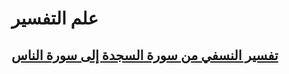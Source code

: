 # علم التفسير
## [تفسير النسفي من سورة السجدة إلى سورة الناس](%D8%AA%D9%81%D8%B3%D9%8A%D8%B1%20%D8%A7%D9%84%D9%86%D8%B3%D9%81%D9%8A/%D8%B3%D9%88%D8%B1%D8%A9%20%D8%A7%D9%84%D8%B3%D8%AC%D8%AF%D8%A9%20%D8%AA%D9%81%D8%B3%D9%8A%D8%B1%20%D8%A7%D9%84%D9%86%D8%B3%D9%81%D9%8A)

